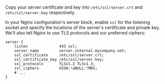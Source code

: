 Copy your server certificate and key into `/etc/ssl/server.crt` and `/etc/ssl/server.key` respectively.

In your Nginx configuration's server block, enable `ssl` for the listening socket and specify the locations of the server's certificate and private key. We'll also tell Nginx to use TLS protocols and our preferred ciphers:

```nginx
server {
    listen              443 ssl;
    server_name         server.internal.mycompany.net;
    ssl_certificate     /etc/ssl/server.crt;
    ssl_certificate_key /etc/ssl/server.key;
    ssl_protocols       TLSv1.2 TLSv1.3;
    ssl_ciphers         HIGH:!aNULL:!MD5;
    # ...
}
```
